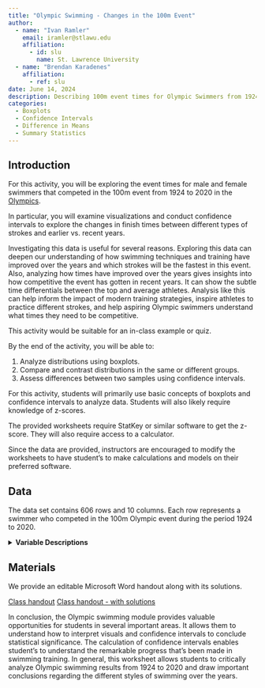 ```yaml
---
title: "Olympic Swimming - Changes in the 100m Event"
author:
  - name: "Ivan Ramler"
    email: iramler@stlawu.edu
    affiliation:
      - id: slu
        name: St. Lawrence University
  - name: "Brendan Karadenes"
    affiliation:
      - ref: slu
date: June 14, 2024
description: Describing 100m event times for Olympic Swimmers from 1924 to 2020
categories: 
  - Boxplots
  - Confidence Intervals
  - Difference in Means
  - Summary Statistics
---
```


## Introduction

For this activity, you will be exploring the event times for male and female swimmers that competed in the 100m event from 1924 to 2020 in the [Olympics](https://olympics.com/en/paris-2024/sports/swimming){target="_blank"}.

In particular, you will examine visualizations and conduct confidence intervals to explore the changes in finish times between different types of strokes and earlier vs. recent years.

Investigating this data is useful for several reasons. Exploring this data can deepen our understanding of how swimming techniques and training have improved over the years and which strokes will be the fastest in this event. Also, analyzing how times have improved over the years gives insights into how competitive the event has gotten in recent years. It can show the subtle time differentials between the top and average athletes. Analysis like this can help inform the impact of modern training strategies, inspire athletes to practice different strokes, and help aspiring Olympic swimmers understand what times they need to be competitive.

::: {.callout-note collapse="true" title="Activity Length" appearance="minimal"}
This activity would be suitable for an in-class example or quiz.
:::

::: {.callout-note collapse="true" title="Learning Objectives" appearance="minimal"}
By the end of the activity, you will be able to:

1.  Analyze distributions using boxplots.
2.  Compare and contrast distributions in the same or different groups.
3.  Assess differences between two samples using confidence intervals.
:::

::: {.callout-note collapse="true" title="Methods" appearance="minimal"}
For this activity, students will primarily use basic concepts of boxplots and confidence intervals to analyze data. Students will also likely require knowledge of z-scores.
:::

::: {.callout-note collapse="true" title="Technology Requiremens" appearance="minimal"}
The provided worksheets require StatKey or similar software to get the z-score. They will also require access to a calculator.

Since the data are provided, instructors are encouraged to modify the worksheets to have student's to make calculations and models on their preferred software.
:::

## Data

The data set contains 606 rows and 10 columns. Each row represents a swimmer who competed in the 100m Olympic event during the period 1924 to 2020.

<details>

<summary><b>Variable Descriptions</b></summary>

| Variable    | Description                                                                           |
|-----------------|-------------------------------------------------------|
| Location    | hosting city of the Olympics that the swimmer competed in                             |
| Year        | year that the swimmer competed                                                        |
| dist_m      | distance in meters of the race                                                        |
| Stroke      | Backstroke, Breaststroke, Butterfly, or Freestyle                                     |
| Gender      | gender of swimmer (Male or Female)                                                    |
| Team        | 3 letter country code the swimmer is affiliated with                                  |
| Athlete     | first and last name of the swimmer                                                    |
| Results     | time, in seconds, that the swimmer completed the race                                 |
| Rank        | place of the swimmer in the event out of four                                         |
| time_period | time period that olympian swam in, either "early" (1924-1972) or "recent" (1976-2020) |

**Data Source**

[Kaggle](https://www.kaggle.com/datasets/datasciencedonut/olympic-swimming-1912-to-2020){target="_blank"}

</details>

## Materials

We provide an editable Microsoft Word handout along with its solutions.

[Class handout](olympic_swim_ws.docx)
[Class handout - with solutions](Swim_WS_Key.docx)

::: {.callout-note collapse="true" title="Conclusion" appearance="minimal"}
In conclusion, the Olympic swimming module provides valuable opportunities for students in several important areas. It allows them to understand how to interpret visuals and confidence intervals to conclude statistical significance. The calculation of confidence intervals enables student's to understand the remarkable progress that's been made in swimming training. In general, this worksheet allows students to critically analyze Olympic swimming results from 1924 to 2020 and draw important conclusions regarding the different styles of swimming over the years. 
:::




